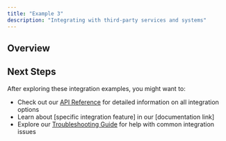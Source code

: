```yaml
---
title: "Example 3"
description: "Integrating with third-party services and systems"
---
```


## Overview

## Next Steps

After exploring these integration examples, you might want to:

- Check out our [API Reference](/api-reference/introduction) for detailed information on all integration options
- Learn about [specific integration feature] in our [documentation link]
- Explore our [Troubleshooting Guide](/troubleshooting/troubleshooting-guide) for help with common integration issues
